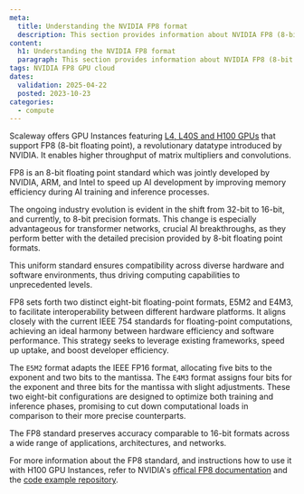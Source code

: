 ```yaml
---
meta:
  title: Understanding the NVIDIA FP8 format
  description: This section provides information about NVIDIA FP8 (8-bit floating point) format
content:
  h1: Understanding the NVIDIA FP8 format
  paragraph: This section provides information about NVIDIA FP8 (8-bit floating point) format
tags: NVIDIA FP8 GPU cloud
dates:
  validation: 2025-04-22
  posted: 2023-10-23
categories:
  - compute
---
```


Scaleway offers GPU Instances featuring [L4, L40S and H100 GPUs](https://www.scaleway.com/en/h100-pcie-try-it-now/) that support FP8 (8-bit floating point), a revolutionary datatype introduced by NVIDIA. It enables higher throughput of matrix multipliers and convolutions.

FP8 is an 8-bit floating point standard which was jointly developed by NVIDIA, ARM, and Intel to speed up AI development by improving memory efficiency during AI training and inference processes.

The ongoing industry evolution is evident in the shift from 32-bit to 16-bit, and currently, to 8-bit precision formats. This change is especially advantageous for transformer networks, crucial AI breakthroughs, as they perform better with the detailed precision provided by 8-bit floating point formats.

This uniform standard ensures compatibility across diverse hardware and software environments, thus driving computing capabilities to unprecedented levels.

FP8 sets forth two distinct eight-bit floating-point formats, E5M2 and E4M3, to facilitate interoperability between different hardware platforms. It aligns closely with the current IEEE 754 standards for floating-point computations, achieving an ideal harmony between hardware efficiency and software performance. This strategy seeks to leverage existing frameworks, speed up uptake, and boost developer efficiency.

The `E5M2` format adapts the IEEE FP16 format, allocating five bits to the exponent and two bits to the mantissa. The `E4M3` format assigns four bits for the exponent and three bits for the mantissa with slight adjustments. These two eight-bit configurations are designed to optimize both training and inference phases, promising to cut down computational loads in comparison to their more precise counterparts.

The FP8 standard preserves accuracy comparable to 16-bit formats across a wide range of applications, architectures, and networks.

For more information about the FP8 standard, and instructions how to use it with H100 GPU Instances, refer to NVIDIA's [offical FP8 documentation](https://docs.nvidia.com/deeplearning/transformer-engine/user-guide/examples/fp8_primer.html) and the [code example repository](https://github.com/NVIDIA/TransformerEngine/tree/main/examples).